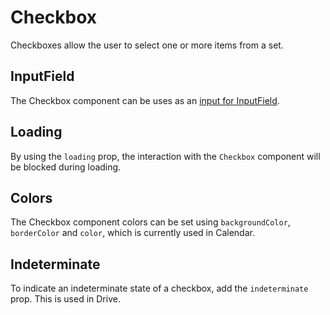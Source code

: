 
# Checkbox

Checkboxes allow the user to select one or more items from a set.

<Canvas withSource="open">
    <Story id="components-checkbox--basic" />
</Canvas>

## InputField

The Checkbox component can be uses as an [input for InputField](/docs/components-inputfield--basic#custom-elements).

<Canvas>
    <Story id="components-checkbox--as-input-field" />
</Canvas>

## Loading

By using the `loading` prop, the interaction with the `Checkbox` component will be blocked during loading.

<Canvas>
    <Story id="components-checkbox--loading" />
</Canvas>

## Colors

The Checkbox component colors can be set using `backgroundColor`, `borderColor` and `color`, which is currently used in Calendar.

<Canvas>
    <Story id="components-checkbox--colors" />
</Canvas>

## Indeterminate

To indicate an indeterminate state of a checkbox, add the `indeterminate` prop. This is used in Drive.

<Canvas>
    <Story id="components-checkbox--indeterminate" />
</Canvas>

<div class="hidden">
    <Primary />
</div>

<ArgsTable story={PRIMARY_STORY} />
